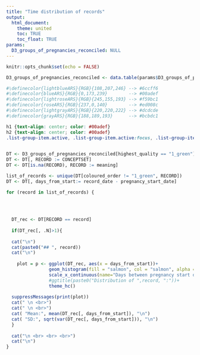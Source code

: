 ```yaml
---
title: "Time distribution of records"
output: 
  html_document:
    theme: united
    toc: TRUE
    toc_float: TRUE
params:
  D3_groups_of_pregnancies_reconciled: NULL
---
```


```r
knitr::opts_chunk$set(echo = FALSE)
```

```r
D3_groups_of_pregnancies_reconciled <- data.table(params$D3_groups_of_pregnancies_reconciled)
```

```r
#\definecolor{lightblueARS}{RGB}{108,207,246} --> #6ccff6
#\definecolor{blueARS}{RGB}{0,173,239}        --> #00adef
#\definecolor{lightroseARS}{RGB}{245,155,193} --> #f59bc1
#\definecolor{roseARS}{RGB}{237,0,140}        --> #ed008c
#\definecolor{lightgrayARS}{RGB}{220,220,222} --> #dcdcde
#\definecolor{grayARS}{RGB}{188,189,193}      --> #bcbdc1
```

```css
h1 {text-align: center; color: #00adef}
h2 {text-align: center; color: #00adef}
.list-group-item.active, .list-group-item.active:focus, .list-group-item.active:hover {background-color: #00adef; border-color: #00adef}
    
```

```r
DT <- D3_groups_of_pregnancies_reconciled[highest_quality == "1_green"]
DT <- DT[, RECORD := CONCEPTSET]
DT <- DT[is.na(RECORD), RECORD := meaning]
```

```r
list_of_records <- unique(DT[coloured_order != "1_green", RECORD])
DT <- DT[, days_from_start:= record_date - pregnancy_start_date]

for (record in list_of_records) {
  

  
        
  DT_rec <- DT[RECORD == record]
  
  if(DT_rec[, .N]>1){
    
  cat("\n")
  cat(paste0("## ", record))
  cat("\n")
  
    plot = p <- ggplot(DT_rec, aes(x = days_from_start))+
                geom_histogram(fill = "salmon", col = "salmon", alpha = 0.7, na.rm = TRUE)+
                scale_x_continuous(name="Days between pregnancy start date and record date", limits=c(0, 300))+
                #ggtitle(paste0("Distribution of ",record, ":"))+
                theme_hc()
  
  suppressMessages(print(plot))
  cat(" \n <br>")
  cat(" \n <br>")
  cat( "Mean:", mean(DT_rec[, days_from_start]), "\n")
  cat( "SD:", sqrt(var(DT_rec[, days_from_start])), "\n")
  }
  
  cat("\n <br> <br> <br>")
  cat("\n")
}
```
